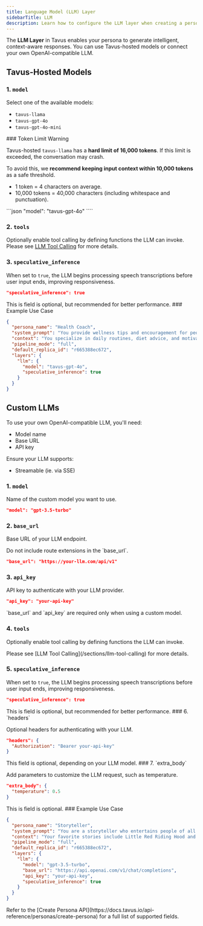```yaml
---
title: Language Model (LLM) Layer
sidebarTitle: LLM
description: Learn how to configure the LLM layer when creating a persona in Tavus.
---
```


The **LLM Layer** in Tavus enables your persona to generate intelligent, context-aware responses. You can use Tavus-hosted models or connect your own OpenAI-compatible LLM.

## Tavus-Hosted Models

### 1. `model`
Select one of the available models:

- `tavus-llama`
- `tavus-gpt-4o`
- `tavus-gpt-4o-mini`

<Note>
### Token Limit Warning

Tavus-hosted `tavus-llama` has a **hard limit of 16,000 tokens**. If this limit is exceeded, the conversation may crash.

To avoid this, we **recommend keeping input context within 10,000 tokens** as a safe threshold.

- 1 token = 4 characters on average.
- 10,000 tokens = 40,000 characters (including whitespace and punctuation).

</Note>
```json
"model": "tavus-gpt-4o"
````

### 2. `tools`

Optionally enable tool calling by defining functions the LLM can invoke.
<Note>
Please see [LLM Tool Calling](/sections/llm-tool-calling) for more details.
</Note>
### 3. `speculative_inference`

When set to `true`, the LLM begins processing speech transcriptions before user input ends, improving responsiveness.

```json
"speculative_inference": true
```

<Note>
This is field is optional, but recommended for better performance.
</Note>
### Example Use Case

```json
{
  "persona_name": "Health Coach",
  "system_prompt": "You provide wellness tips and encouragement for people pursuing a healthy lifestyle.",
  "context": "You specialize in daily routines, diet advice, and motivational support.",
  "pipeline_mode": "full",
  "default_replica_id": "r665388ec672",
  "layers": {
    "llm": {
      "model": "tavus-gpt-4o",
      "speculative_inference": true
    }
  }
}
```
## Custom LLMs

To use your own OpenAI-compatible LLM, you'll need:

* Model name
* Base URL
* API key

Ensure your LLM supports:

* Streamable (ie. via SSE)

### 1. `model`

Name of the custom model you want to use.

```json
"model": "gpt-3.5-turbo"
```

### 2. `base_url`

Base URL of your LLM endpoint.

<Note>
Do not include route extensions in the `base_url`.
</Note>


```json
"base_url": "https://your-llm.com/api/v1"
```

### 3. `api_key`

API key to authenticate with your LLM provider.

```json
"api_key": "your-api-key"
```

<Tip>
`base_url` and `api_key` are required only when using a custom model.
</Tip>

### 4. `tools`

Optionally enable tool calling by defining functions the LLM can invoke.

<Note>
Please see [LLM Tool Calling](/sections/llm-tool-calling) for more details.
</Note>

### 5. `speculative_inference`

When set to `true`, the LLM begins processing speech transcriptions before user input ends, improving responsiveness.

```json
"speculative_inference": true
```
<Note>
This is field is optional, but recommended for better performance.
</Note>
### 6. `headers`

Optional headers for authenticating with your LLM.

```json
"headers": {
  "Authorization": "Bearer your-api-key"
}
```
<Note>
This field is optional, depending on your LLM model. 
</Note>
### 7. `extra_body`

Add parameters to customize the LLM request, such as temperature.

```json
"extra_body": {
  "temperature": 0.5
}
```
<Note>
This is field is optional.
</Note>
### Example Use Case

```json
{
  "persona_name": "Storyteller",
  "system_prompt": "You are a storyteller who entertains people of all ages.",
  "context": "Your favorite stories include Little Red Riding Hood and The Three Little Pigs.",
  "pipeline_mode": "full",
  "default_replica_id": "r665388ec672",
  "layers": {
    "llm": {
      "model": "gpt-3.5-turbo",
      "base_url": "https://api.openai.com/v1/chat/completions",
      "api_key": "your-api-key",
      "speculative_inference": true
    }
  }
}
```

<Note>
Refer to the [Create Persona API](https://docs.tavus.io/api-reference/personas/create-persona) for a full list of supported fields.
</Note>
